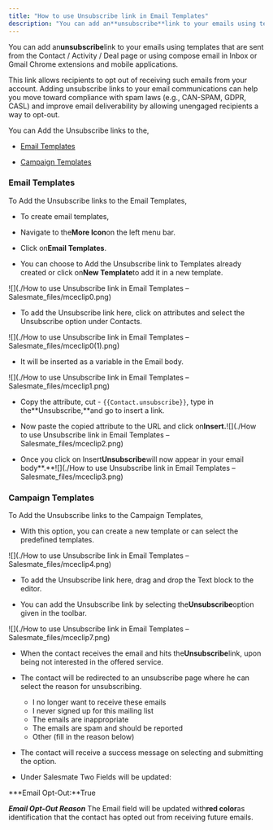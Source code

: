 ```yaml
---
title: "How to use Unsubscribe link in Email Templates"
description: "You can add an**unsubscribe**link to your emails using templates that are sent from the Contact / Activity / Deal page or using compose email in Inbox..."
---
```


You can add an**unsubscribe**link to your emails using templates that are sent from the Contact / Activity / Deal page or using compose email in Inbox or Gmail Chrome extensions and mobile applications.

This link allows recipients to opt out of receiving such emails from your account. Adding unsubscribe links to your email communications can help you move toward compliance with spam laws (e.g., CAN-SPAM, GDPR, CASL) and improve email deliverability by allowing unengaged recipients a way to opt-out.

You can Add the Unsubscribe links to the,

- [Email Templates](https://support.salesmate.io/hc/en-us/articles/360037950511#h_01HS85FD9BCBGATQAMF4HVH58K)

- [Campaign Templates](https://support.salesmate.io/hc/en-us/articles/360037950511#h_01GWKNWFYPVWSVDGKFX99KSJ1N)

### Email Templates

To Add the Unsubscribe links to the Email Templates,

- To create email templates,

- Navigate to the**More Icon**on the left menu bar.

- Click on**Email Templates**.

- You can choose to Add the Unsubscribe link to Templates already created or click on**New Template**to add it in a new template.

![](./How to use Unsubscribe link in Email Templates – Salesmate_files/mceclip0.png)

- To add the Unsubscribe link here, click on attributes and select the Unsubscribe option under Contacts.

![](./How to use Unsubscribe link in Email Templates – Salesmate_files/mceclip0(1).png)

- It will be inserted as a variable in the Email body.

![](./How to use Unsubscribe link in Email Templates – Salesmate_files/mceclip1.png)

- Copy the attribute, cut - `{{Contact.unsubscribe}}`, type in the**Unsubscribe,**and go to insert a link.

- Now paste the copied attribute to the URL and click on**Insert.**![](./How to use Unsubscribe link in Email Templates – Salesmate_files/mceclip2.png)

- Once you click on Insert**Unsubscribe**will now appear in your email body**.**![](./How to use Unsubscribe link in Email Templates – Salesmate_files/mceclip3.png)

### Campaign Templates

To Add the Unsubscribe links to the Campaign Templates,

- With this option, you can create a new template or can select the predefined templates.

![](./How to use Unsubscribe link in Email Templates – Salesmate_files/mceclip4.png)

- To add the Unsubscribe link here, drag and drop the Text block to the editor.

- You can add the Unsubscribe link by selecting the**Unsubscribe**option given in the toolbar.

![](./How to use Unsubscribe link in Email Templates – Salesmate_files/mceclip7.png)

- When the contact receives the email and hits the**Unsubscribe**link, upon being not interested in the offered service.

- The contact will be redirected to an unsubscribe page where he can select the reason for unsubscribing.

  - I no longer want to receive these emails
  - I never signed up for this mailing list
  - The emails are inappropriate
  - The emails are spam and should be reported
  - Other (fill in the reason below)

- The contact will receive a success message on selecting and submitting the option.

- Under Salesmate Two Fields will be updated:

**\*Email Opt-Out:**True

**_Email Opt-Out Reason_** The Email field will be updated with**red color**as identification that the contact has opted out from receiving future emails.
